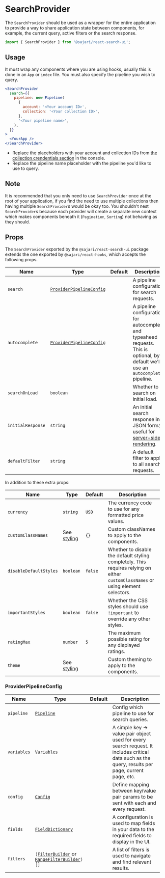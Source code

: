 
<SEO
  title="SearchProvider"
  scope={scopes.searchUI}
  description="The SearchProvider should be used as a wrapper for the entire application to provide a way to share application state between components, for example, the current query, active filters or the search response."
/>

# SearchProvider

The `SearchProvider` should be used as a wrapper for the entire application to provide a way to share application state between components, for example, the current query, active filters or the search response.

```js
import { SearchProvider } from '@sajari/react-search-ui';
```

## Usage

It must wrap any components where you are using hooks, usually this is done in an `App` or `index` file. You must also specify the pipeline you wish to query.

```jsx live=false
<SearchProvider
  search={{
    pipeline: new Pipeline(
      {
        account: '<Your account ID>',
        collection: '<Your collection ID>',
      },
      '<Your pipeline name>',
    ),
  }}
>
  <YourApp />
</SearchProvider>
```

- Replace the placeholders with your account and collection IDs from [the collection crendentials section](https://www.sajari.com/console/collection/credentials) in the console.
- Replace the pipeline name placeholder with the pipeline you'd like to use to query.

## Note

It is recommended that you only need to use `SearchProvider` once at the root of your application, if you find the need to use multiple collections then having multiple `SearchProvider`s would be okay too. You shouldn't nest `SearchProvider`s because each provider will create a separate new context which makes components beneath it (`Pagination`, `Sorting`) not behaving as they should.

## Props

The `SearchProvider` exported by the `@sajari/react-search-ui` package extends the one exported by `@sajari/react-hooks`, which accepts the following props.

| Name              | Type                                                | Default | Description                                                                                                                          |
| ----------------- | --------------------------------------------------- | ------- | ------------------------------------------------------------------------------------------------------------------------------------ |
| `search`          | [`ProviderPipelineConfig`](#providerpipelineconfig) |         | A pipeline configuration for search requests.                                                                                        |
| `autocomplete`    | [`ProviderPipelineConfig`](#providerpipelineconfig) |         | A pipeline configuration for autocomplete and typeahead requests. This is optional, by default we'll use an `autocomplete` pipeline. |
| `searchOnLoad`    | `boolean`                                           |         | Whether to search on initial load.                                                                                                   |
| `initialResponse` | `string`                                            |         | An initial search response in JSON format, useful for [server-side rendering](/ssr).                                                 |
| `defaultFilter`   | `string`                                            |         | A default filter to apply to all search requests.                                                                                    |

In addition to these extra props:

| Name                   | Type                    | Default | Description                                                                                                                       |
| ---------------------- | ----------------------- | ------- | --------------------------------------------------------------------------------------------------------------------------------- |
| `currency`             | `string`                | `USD`   | The currency code to use for any formatted price values.                                                                          |
| `customClassNames`     | See [styling](/styling) | `{}`    | Custom classNames to apply to the components.                                                                                     |
| `disableDefaultStyles` | `boolean`               | `false` | Whether to disable the default styling completely. This requires relying on either `customClassNames` or using element selectors. |
| `importantStyles`      | `boolean`               | `false` | Whether the CSS styles should use `!important` to override any other styles.                                                      |
| `ratingMax`            | `number`                | `5`     | The maximum possible rating for any displayed ratings.                                                                            |
| `theme`                | See [styling](/styling) |         | Custom theming to apply to the components.                                                                                        |

### ProviderPipelineConfig

| Name        | Type                                                                                                     | Default | Description                                                                                                                                        |
| ----------- | -------------------------------------------------------------------------------------------------------- | ------- | -------------------------------------------------------------------------------------------------------------------------------------------------- |
| `pipeline`  | [`Pipeline`](/classes/pipeline)                                                                          |         | Config which pipeline to use for search queries.                                                                                                   |
| `variables` | [`Variables`](/classes/variables)                                                                        |         | A simple key -> value pair object used for every search request. It includes critical data such as the query, results per page, current page, etc. |
| `config`    | [`Config`](/classes/config)                                                                              |         | Define mapping between key/value pair params to be sent with each and every request.                                                               |
| `fields`    | [`FieldDictionary`](/classes/fielddictionary)                                                            |         | A configuration is used to map fields in your data to the required fields to display in the UI.                                                    |
| `filters`   | `(`[`FilterBuilder`](/classes/filterbuilder) or [`RangeFilterBuilder`](/classes/rangefilterbuilder)`)[]` |         | A list of filters is used to navigate and find relevant results.                                                                                   |
